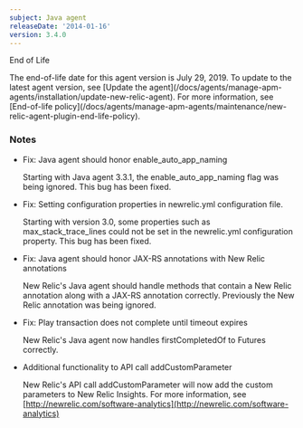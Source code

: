```yaml
---
subject: Java agent
releaseDate: '2014-01-16'
version: 3.4.0
---
```


End of Life

<Callout variant="important">
  The end-of-life date for this agent version is July 29, 2019. To update to the latest agent version, see [Update the agent](/docs/agents/manage-apm-agents/installation/update-new-relic-agent). For more information, see [End-of-life policy](/docs/agents/manage-apm-agents/maintenance/new-relic-agent-plugin-end-life-policy).
</Callout>

### Notes

* Fix: Java agent should honor enable_auto_app_naming

  Starting with Java agent 3.3.1, the enable_auto_app_naming flag was being ignored. This bug has been fixed.
* Fix: Setting configuration properties in newrelic.yml configuration file.

  Starting with version 3.0, some properties such as max_stack_trace_lines could not be set in the newrelic.yml configuration property. This bug has been fixed.
* Fix: Java agent should honor JAX-RS annotations with New Relic annotations

  New Relic's Java agent should handle methods that contain a New Relic annotation along with a JAX-RS annotation correctly. Previously the New Relic annotation was being ignored.
* Fix: Play transaction does not complete until timeout expires

  New Relic's Java agent now handles firstCompletedOf to Futures correctly.
* Additional functionality to API call addCustomParameter

  New Relic's API call addCustomParameter will now add the custom parameters to New Relic Insights. For more information, see [http://newrelic.com/software-analytics](http://newrelic.com/software-analytics)
